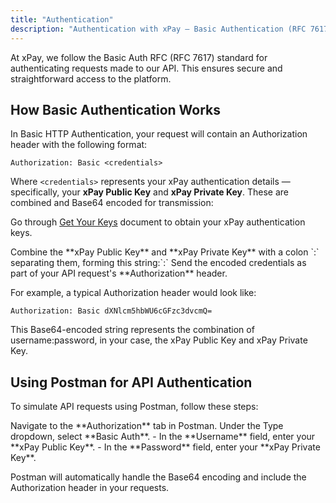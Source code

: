 ```yaml
---
title: "Authentication"
description: "Authentication with xPay — Basic Authentication (RFC 7617)"
---
```


At xPay, we follow the Basic Auth RFC (RFC 7617) standard for authenticating requests made to our API. This ensures secure and straightforward access to the platform.

## How Basic Authentication Works

In Basic HTTP Authentication, your request will contain an Authorization header with the following format:

```http
Authorization: Basic <credentials>
```

Where `<credentials>` represents your xPay authentication details — specifically, your **xPay Public Key** and **xPay Private Key**. These are combined and Base64 encoded for transmission:

<Tip>Go through [Get Your Keys](/integrations/getyourkeys) document to obtain your xPay authentication keys.</Tip>

<Steps>
  <Step title="Combine Public and Private Keys">
    Combine the **xPay Public Key** and **xPay Private Key** with a colon `:` separating them, forming this string:`<xPay Public Key>:<xPay Private Key>`
  </Step>
  <Step title="Encode Credentials Using Base64" />
  <Step title="Add the Authorization Header">
  Send the encoded credentials as part of your API request's **Authorization** header.
  </Step>
</Steps>

For example, a typical Authorization header would look like:

```http
Authorization: Basic dXNlcm5hbWU6cGFzc3dvcmQ=
```

<Note>
  This Base64-encoded string represents the combination of username:password, in
  your case, the xPay Public Key and xPay Private Key.
</Note>

## Using Postman for API Authentication

To simulate API requests using Postman, follow these steps:

<Steps>
  <Step title="Select Basic Auth in Postman">
    Navigate to the **Authorization** tab in Postman. 
    Under the Type dropdown, select **Basic Auth**.
  </Step>
  <Step title="Enter API Credentials">
    - In the **Username** field, enter your **xPay Public Key**. 
    - In the **Password** field, enter your **xPay Private Key**.
  </Step>
</Steps>

Postman will automatically handle the Base64 encoding and include the Authorization header in your requests.

